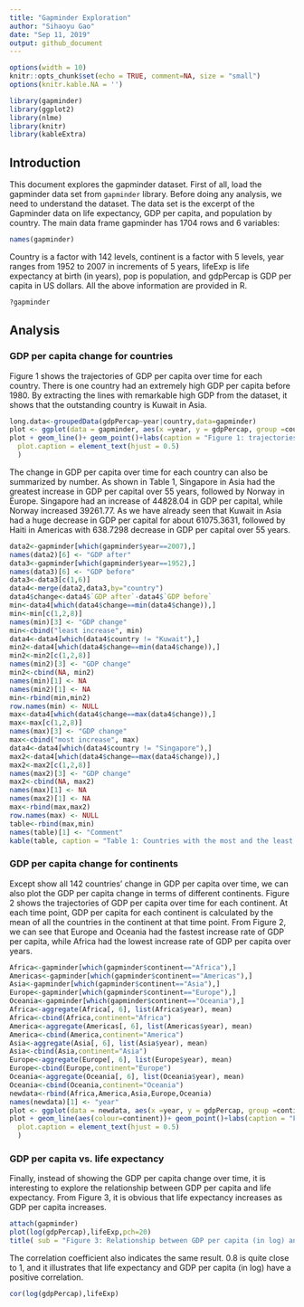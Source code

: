 ```yaml
---
title: "Gapminder Exploration"
author: "Sihaoyu Gao"
date: "Sep 11, 2019"
output: github_document
---
```

```r
options(width = 10)
knitr::opts_chunk$set(echo = TRUE, comment=NA, size = "small")
options(knitr.kable.NA = '')
```


```r
library(gapminder)
library(ggplot2)
library(nlme)
library(knitr)
library(kableExtra)
```

## Introduction

This document explores the gapminder dataset. First of all, load the gapminder data set from `gapminder` library. Before doing any analysis, we need to understand the dataset. The data set is the excerpt of the Gapminder data on life expectancy, GDP per capita, and population by country. The main data frame gapminder has 1704 rows and 6 variables: 

```r
names(gapminder)
```

Country is a factor with 142 levels, continent is a factor with 5 levels, year ranges from 1952 to 2007 in increments of 5 years, lifeExp is life expectancy at birth (in years), pop is population, and gdpPercap is GDP per capita in US dollars. All the above information are provided in R. 

```r
?gapminder
```

## Analysis

###  GDP per capita change for countries

Figure 1 shows the trajectories of GDP per capita over time for each country. There is one country had an extremely high GDP per capita before 1980. By extracting the lines with remarkable high GDP from the dataset, it shows that the outstanding country is Kuwait in Asia. 


```r
long.data<-groupedData(gdpPercap~year|country,data=gapminder) 
plot <- ggplot(data = gapminder, aes(x =year, y = gdpPercap, group =country))
plot + geom_line()+ geom_point()+labs(caption = "Figure 1: trajectories of GDP per capita over time for each country")+ theme(
  plot.caption = element_text(hjust = 0.5)
  )
```

The change in GDP per capita over time for each country can also be summarized by number. As shown in Table 1, Singapore in Asia had the greatest increase in GDP per capital over 55 years, followed by Norway in Europe. Singapore had an increase of 44828.04 in GDP per capital, while Norway increased 39261.77. As we have already seen that Kuwait in Asia had a huge decrease in GDP per capital for about 61075.3631, followed by Haiti in Americas with 638.7298 decrease in GDP per capital over 55 years. 

```r
data2<-gapminder[which(gapminder$year==2007),]
names(data2)[6] <- "GDP after"
data3<-gapminder[which(gapminder$year==1952),]
names(data3)[6] <- "GDP before"
data3<-data3[c(1,6)]
data4<-merge(data2,data3,by="country")
data4$change<-data4$`GDP after`-data4$`GDP before`
min<-data4[which(data4$change==min(data4$change)),]
min<-min[c(1,2,8)]
names(min)[3] <- "GDP change"
min<-cbind("least increase", min)
data4<-data4[which(data4$country != "Kuwait"),]
min2<-data4[which(data4$change==min(data4$change)),]
min2<-min2[c(1,2,8)]
names(min2)[3] <- "GDP change"
min2<-cbind(NA, min2)
names(min)[1] <- NA
names(min2)[1] <- NA
min<-rbind(min,min2)
row.names(min) <- NULL
max<-data4[which(data4$change==max(data4$change)),]
max<-max[c(1,2,8)]
names(max)[3] <- "GDP change"
max<-cbind("most increase", max)
data4<-data4[which(data4$country != "Singapore"),]
max2<-data4[which(data4$change==max(data4$change)),]
max2<-max2[c(1,2,8)]
names(max2)[3] <- "GDP change"
max2<-cbind(NA, max2)
names(max)[1] <- NA
names(max2)[1] <- NA
max<-rbind(max,max2)
row.names(max) <- NULL
table<-rbind(max,min)
names(table)[1] <- "Comment"
kable(table, caption = "Table 1: Countries with the most and the least increase in GDP per capita") 
```

### GDP per capita change for continents

Except show all 142 countries' change in GDP per capita over time, we can also plot the GDP per capita change in terms of different continents. Figure 2 shows the trajectories of GDP per capita over time for each continent. At each time point, GDP per capita for each continent is calculated by the mean of all the countries in the continent at that time point. From Figure 2, we can see that Europe and Oceania had the fastest increase rate of GDP per capita, while Africa had the lowest increase rate of GDP per capita over years. 

```r
Africa<-gapminder[which(gapminder$continent=="Africa"),]
Americas<-gapminder[which(gapminder$continent=="Americas"),]
Asia<-gapminder[which(gapminder$continent=="Asia"),]
Europe<-gapminder[which(gapminder$continent=="Europe"),]
Oceania<-gapminder[which(gapminder$continent=="Oceania"),]
Africa<-aggregate(Africa[, 6], list(Africa$year), mean)
Africa<-cbind(Africa,continent="Africa")
America<-aggregate(Americas[, 6], list(Americas$year), mean)
America<-cbind(America,continent="America")
Asia<-aggregate(Asia[, 6], list(Asia$year), mean)
Asia<-cbind(Asia,continent="Asia")
Europe<-aggregate(Europe[, 6], list(Europe$year), mean)
Europe<-cbind(Europe,continent="Europe")
Oceania<-aggregate(Oceania[, 6], list(Oceania$year), mean)
Oceania<-cbind(Oceania,continent="Oceania")
newdata<-rbind(Africa,America,Asia,Europe,Oceania)
names(newdata)[1] <- "year"
plot <- ggplot(data = newdata, aes(x =year, y = gdpPercap, group =continent))
plot + geom_line(aes(colour=continent))+ geom_point()+labs(caption = "Figure 2: trajectories of GDP per capita over time for each continent")+ theme(
  plot.caption = element_text(hjust = 0.5)
  )
```

### GDP per capita vs. life expectancy

Finally, instead of showing the GDP per capita change over time, it is interesting to explore the relationship between GDP per capita and life expectancy. From Figure 3, it is obvious that life expectancy increases as GDP per capita increases. 

```r
attach(gapminder)
plot(log(gdpPercap),lifeExp,pch=20)
title( sub = "Figure 3: Relationship between GDP per capita (in log) and life expectancy", cex.sub = 0.75)
```

The correlation coefficient also indicates the same result. 0.8 is quite close to 1, and it illustrates that life expectancy and GDP per capita (in log) have a positive correlation.

```r
cor(log(gdpPercap),lifeExp)
```


